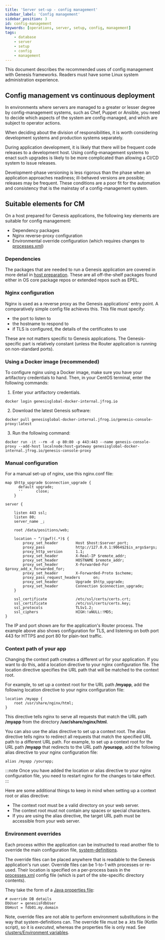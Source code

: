 ```yaml
---
title: 'Server set-up - config management'
sidebar_label: 'Config management'
sidebar_position: 3
id: config-management
keywords: [operations, server, setup, config, management]
tags:
    - database
    - server
    - setup
    - config
    - management
---
```

This document describes the recommended uses of config management with Genesis frameworks. Readers must have some Linux system administration experience.

## Config management vs continuous deployment

In environments where servers are managed to a greater or lesser degree by config-management systems, such as Chef, Puppet or Ansible, you need to decide which aspects of the system are config-managed, and which are subject to operator actions.

When deciding about the division of responsibilities, it is worth considering development systems and production systems separately.

During application development, it is likely that there will be frequent code releases to a development host. Using config-management systems to enact such upgrades is likely to be more complicated than allowing a CI/CD system to issue releases. 

Development-phase versioning is less rigorous than the phase when an application approaches readiness; ill-behaved versions are possible; releases may be frequent. These conditions are a poor fit for the automation and consistency that is the mainstay of a config-management system.

## Suitable elements for CM

On a host prepared for Genesis applications, the following key elements are suitable for config management:

* Dependency packages
* Nginx reverse-proxy configuration
* Environmental override configuration (which requires changes to [processes.xml](../../../server/configuring-runtime/processes))

### Dependencies

The packages that are needed to run a Genesis application are covered in more detail in [host preparation](../../../operations/server-setup/host-preparation).
These are all off-the-shelf packages found either in OS core package repos or extended repos such as EPEL.

### Nginx configuration

Nginx is used as a reverse proxy as the Genesis applications' entry point. A comparatively simple config file achieves this. This file must specify:

- the port to listen to
- the hostname to respond to
- if TLS is configured, the details of the certificates to use

These are not matters specific to Genesis applications. The Genesis-specific part is relatively constant (unless the Router application is running on non-standard ports).

### Using a Docker image (recommended)

To configure nginx using a Docker image, make sure you have your artifactory credentials to hand. Then, in your CentOS terminal, enter the following commands:


1. Enter your artifactory credentials.
```shell
docker login genesisglobal-docker-internal.jfrog.io
```

2. Download the latest Genesis software:

```shell
docker pull genesisglobal-docker-internal.jfrog.io/genesis-console-proxy:latest
```

3. Run the following command:
```shell
docker run -it --rm -d -p 80:80 -p 443:443 --name genesis-console-proxy --add-host localnode:host-gateway genesisglobal-docker-internal.jfrog.io/genesis-console-proxy
```

### Manual configuration

For a manual set-up of nginx, use this nginx.conf file:

```text
map $http_upgrade $connection_upgrade {
      default upgrade;
      ''      close;
    }

server {

    listen 443 ssl;
    listen 80;
    server_name _;

    root /data/positions/web;

    location ~ ^/(gwf)(.*)$ {
        proxy_set_header        Host $host:$server_port;
        proxy_pass              http://127.0.0.1:9064$2$is_args$args;
        proxy_http_version      1.1;
        proxy_set_header        X-Real-IP $remote_addr;
        proxy_set_header        HOSTNAME $remote_addr;
        proxy_set_header        X-Forwarded-For $proxy_add_x_forwarded_for;
        proxy_set_header        X-Forwarded-Proto $scheme;
        proxy_pass_request_headers      on;
        proxy_set_header        Upgrade $http_upgrade;
        proxy_set_header        Connection $connection_upgrade;
    }

    ssl_certificate             /etc/ssl/certs/certs.crt;
    ssl_certificate             /etc/ssl/certs/certs.key;
    ssl_protocols               TLSv1.2;
    ssl_ciphers                 HIGH:!aNULL:!MD5;
}
```

The IP and port shown are for the application's Router process. The example above also shows configuration for TLS, and listening on both port 443 for HTTPS and port 80 for plain-text traffic.

### Context path of your app
Changing the context path creates a different url for your application. If you want to do this, add a location directive to your nginx configuration file. The location directive specifies the URL path that will be matched to the context root. 

For example, to set up a context root for the URL path **/myapp**, add the following location directive to your nginx configuration file:

```
location /myapp {
    root /usr/share/nginx/html;
}
```

This directive tells nginx to serve all requests that match the URL path **/myapp** from the directory **/usr/share/nginx/html**.

You can also use the alias directive to set up a context root. The alias directive tells nginx to redirect all requests that match the specified URL path to a different URL path. For example, to set up a context root for the URL path **/myapp** that redirects to the URL path **/yourapp**, add the following alias directive to your nginx configuration file:

```
alias /myapp /yourapp;
```

:::note
Once you have added the location or alias directive to your nginx configuration file, you need to restart nginx for the changes to take effect.
:::

Here are some additional things to keep in mind when setting up a context root or alias directive:

- The context root must be a valid directory on your web server.
- The context root must not contain any spaces or special characters.
- If you are using the alias directive, the target URL path must be accessible from your web server.

### Environment overrides

Each process within the application can be instructed to read another file to override the main configuration file, [system-definitions](../../../server/configuring-runtime/system-definitions/).

The override files can be placed anywhere that is readable to the Genesis application's run user. Override files can be 1-to-1 with processes or re-used. Their location is specified on a per-process basis in the [processes.xml](../../../server/configuring-runtime/processes/) config file (which is part of the site-specific directory contents).

They take the form of a [Java properties file](https://www.w3schools.io/file/properties-extension-introduction/):

```properties
# override DB details
DbUser = genesisFdbUser
DbHost = fdb01.my.domain
```

Note, override files are not able to perform environment substitutions in the way that system-definitions can. The override file must be a .kts file (Kotlin script), so it is _executed_, whereas the properties file is only read. See [clusters/Environment variables](../../../operations/clustering/genesis#environment-variables).




